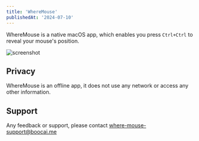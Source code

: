 ```yaml
---
title: 'WhereMouse'
publishedAt: '2024-07-10'
---
```


WhereMouse is a native macOS app, which enables you press `Ctrl+Ctrl` to reveal your mouse's position.

![screenshot](/wheremouse-site-screenshot.png)

## Privacy
WhereMouse is an offline app, it does not use any network or access any other information.

## Support
Any feedback or support, please contact where-mouse-support@boocai.me